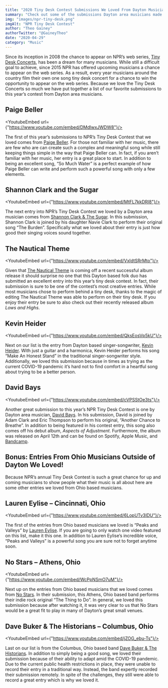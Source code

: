 ```yaml
---
title: "2020 Tiny Desk Contest Submissions We Loved From Dayton Musicians"
summary: "Check out some of the submissions Dayton area musicians made to the 2020 NPR Tiny Desk Contest"
img: "images/npr-tiny-desk.png"
imgAlt: "NPR Tiny Desk Contest"
author: "Theo Gainey"
authorTwitter: "@GaineyTheo"
date: "2020-04-29"
category: "Music"
---
```


Since its inception in 2008 the chance to appear on NPR’s web series, [Tiny Desk Concerts](https://www.npr.org/series/tiny-desk-concerts/), has been a dream for many musicians. While still a difficult goal to achieve, since 2015 NPR has offered upcoming musicians a chance to appear on the web series. As a result, every year musicians around the country film their own one song tiny desk concert for a chance to win the opportunity to appear on the web series. Because we love the Tiny Desk Concerts so much we have put together a list of our favorite submissions to this year’s contest from Dayton area musicians.

## Paige Beller
<YoutubeEmbed url={"https://www.youtube.com/embed/DMdlwxJWDW8"}/>

The first of this year’s submissions to NPR’s Tiny Desk Contest that we loved comes from [Paige Beller](http://www.paigebeller.com/music.html). For those not familiar with her music, there are few who are can create such a complex and meaningful song while still keeping things simple in the way that Paige Beller can. In fact, if you aren’t familiar with her music, her entry is a great place to start. In addition to being an excellent song, “So Much Water” is a perfect example of how Paige Beller can write and perform such a powerful song with only a few elements.

## Shannon Clark and the Sugar
<YoutubeEmbed url={"https://www.youtube.com/embed/MtFL7kkDRI8"}/>

The next entry into NPR’s Tiny Desk Contest we loved by a Dayton area musician comes from [Shannon Clark & The Sugar](https://www.shannonclarksugar.com/). In this submission, Shannon Clark is joined by his daughter Navie Clark to perform their original song “The Burden”. Specifically what we loved about their entry is just how good their singing voices sound together.

## The Nautical Theme
<YoutubeEmbed url={"https://www.youtube.com/embed/VxIdtSRrMto"}/>

Given that [The Nautical Theme](https://thenauticaltheme.com/) is coming off a recent successful album release it should surprise no one that this Dayton based folk duo has submitted an excellent entry into this year’s tiny desk contest. In fact, their submission is sure to be one of the contest’s most creative entries. While most musicians chose to perform behind a tiny desk, thanks to the magic of editing The Nautical Theme was able to perform on their tiny desk. If you enjoy their entry be sure to also check out their recently released album *Lows and Highs*.

## Kevin Heider
<YoutubeEmbed url={"https://www.youtube.com/embed/QksEosVp5kU"}/>

Next on our list is the entry from Dayton based singer-songwriter, [Kevin Heider](https://kevinheider.com/). With just a guitar and a harmonica, Kevin Heider performs his song “Make An Honest Stand” in the traditional singer-songwriter style. Additionally, we loved this submission because in times as trying as the current COVID-19 pandemic it’s hard not to find comfort in a heartful song about trying to be a better person.

## David Bays
<YoutubeEmbed url={"https://www.youtube.com/embed/cVPSStOe3ts"}/>

Another great submission to this year’s NPR Tiny Desk Contest is one by Dayton area musician, [David Bays](https://www.facebook.com/DavidBaysMusic/). In his submission, David is joined by Adam Clark and Eric Thompson to perform his original, “Another Chance to Breathe”. In addition to being featured in his contest entry, this song also comes off his debut album, *Aspects of Adjustment*. Furthermore, the album was released on April 12th and can be found on Spotify, Apple Music, and [Bandcamp](https://davidbays.bandcamp.com/releases).

## Bonus: Entries From Ohio Musicians Outside of Dayton We Loved!

Because NPR’s annual Tiny Desk Contest is such a great chance for up and coming musicians to show people what their music is all about here are some other entries we loved from Ohio based musicians.

## Lauren Eylise – Cincinnati, Ohio
<YoutubeEmbed url={"https://www.youtube.com/embed/6LopUTv3IDU"}/>

The first of the entries from Ohio based musicians we loved is “Peaks and Valleys” by [Lauren Eylise](https://www.laureneylise.com/). If you are going to only watch one video featured on this list, make it this one. In addition to Lauren Eylise’s incredible voice, “Peaks and Valleys” is a powerful song you are sure not to forget anytime soon.

## No Stars – Athens, Ohio
<YoutubeEmbed url={"https://www.youtube.com/embed/WcPpNSmO7uM"}/>

Next up on the entries from Ohio based musicians that we loved comes from [No Stars](https://www.facebook.com/nostarsmusic/). In their submission, this Athens, Ohio based band performs their indie rock original “The Thing to Do”. In general, we loved this submission because after watching it, it was very clear to us that No Stars would be a great fit to play in many of Dayton’s great small venues.

## Dave Buker & The Historians – Columbus, Ohio
<YoutubeEmbed url={"https://www.youtube.com/embed/jZOG_ebu-Ts"}/>

Last on our list is from the Columbus, Ohio based band [Dave Buker & The Historians](http://davebukerhistorians.com/). In addition to simply being a good song, we loved their submission because of their ability to adapt amid the COVID-19 pandemic. Due to the current public health restrictions in place, they were unable to record their entry in a traditional way. Instead, the band expertly recorded their submission remotely. In spite of the challenges, they still were able to record a great entry which is why we loved it.

